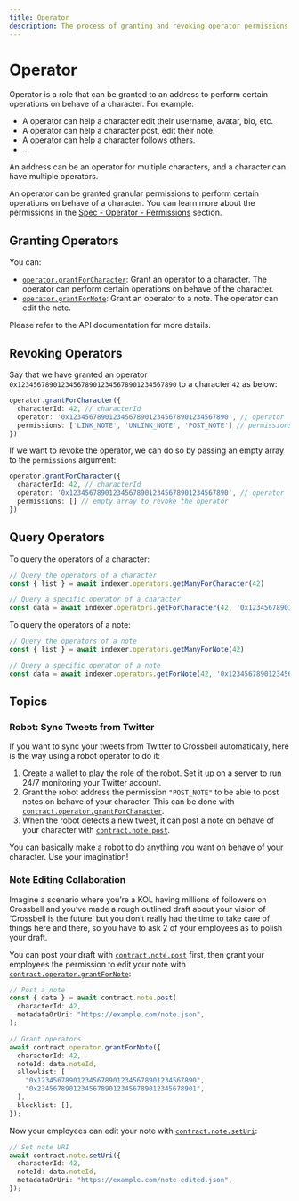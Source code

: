 ```yaml
---
title: Operator
description: The process of granting and revoking operator permissions to perform certain operations on behalf of a character, as well as how to query operators and use robots to sync tweets from Twitter to Crossbell.
---
```


# Operator

Operator is a role that can be granted to an address to perform certain operations on behave of a character. For example:

- A operator can help a character edit their username, avatar, bio, etc.
- A operator can help a character post, edit their note.
- A operator can help a character follows others.
- ...

An address can be an operator for multiple characters, and a character can have multiple operators.

An operator can be granted granular permissions to perform certain operations on behave of a character. You can learn more about the permissions in the [Spec - Operator - Permissions](/docs/specs/operator/permissions) section.

## Granting Operators

You can:

- [`operator.grantForCharacter`](https://crossbell-box.github.io/crossbell.js/classes/index.contracts.OperatorContract.html#grantForCharacter): Grant an operator to a character. The operator can perform certain operations on behave of the character.
- [`operator.grantForNote`](https://crossbell-box.github.io/crossbell.js/classes/index.contracts.OperatorContract.html#grantForNote): Grant an operator to a note. The operator can edit the note.

Please refer to the API documentation for more details.

## Revoking Operators

Say that we have granted an operator `0x1234567890123456789012345678901234567890` to a character `42` as below:

```ts
operator.grantForCharacter({
  characterId: 42, // characterId
  operator: '0x1234567890123456789012345678901234567890', // operator
  permissions: ['LINK_NOTE', 'UNLINK_NOTE', 'POST_NOTE'] // permissions
})
```

If we want to revoke the operator, we can do so by passing an empty array to the `permissions` argument:

```ts
operator.grantForCharacter({
  characterId: 42, // characterId
  operator: '0x1234567890123456789012345678901234567890', // operator
  permissions: [] // empty array to revoke the operator
})
```

## Query Operators

To query the operators of a character:

```ts
// Query the operators of a character
const { list } = await indexer.operators.getManyForCharacter(42)

// Query a specific operator of a character
const data = await indexer.operators.getForCharacter(42, '0x1234567890123456789012345678901234567890')
```

To query the operators of a note:

```ts
// Query the operators of a note
const { list } = await indexer.operators.getManyForNote(42)

// Query a specific operator of a note
const data = await indexer.operators.getForNote(42, '0x1234567890123456789012345678901234567890')
```

## Topics

### Robot: Sync Tweets from Twitter

If you want to sync your tweets from Twitter to Crossbell automatically, here is the way using a robot operator to do it:

1. Create a wallet to play the role of the robot. Set it up on a server to run 24/7 monitoring your Twitter account.
2. Grant the robot address the permission `"POST_NOTE"` to be able to post notes on behave of your character. This can be done with [`contract.operator.grantForCharacter`](https://crossbell-box.github.io/crossbell.js/classes/index.contracts.OperatorContract.html#grantForCharacter).
3. When the robot detects a new tweet, it can post a note on behave of your character with [`contract.note.post`](https://crossbell-box.github.io/crossbell.js/classes/index.contracts.NoteContract.html#post).

You can basically make a robot to do anything you want on behave of your character. Use your imagination!

### Note Editing Collaboration

Imagine a scenario where you’re a KOL having millions of followers on Crossbell and you’ve made a rough outlined draft about your vision of ‘Crossbell is the future’ but you don’t really had the time to take care of things here and there, so you have to ask 2 of your employees as to polish your draft.

You can post your draft with [`contract.note.post`](https://crossbell-box.github.io/crossbell.js/classes/index.contracts.NoteContract.html#post) first, then grant your employees the permission to edit your note with [`contract.operator.grantForNote`](https://crossbell-box.github.io/crossbell.js/classes/index.contracts.OperatorContract.html#grantForNote):

```ts
// Post a note
const { data } = await contract.note.post(
  characterId: 42,
  metadataOrUri: "https://example.com/note.json",
);

// Grant operators
await contract.operator.grantForNote({
  characterId: 42,
  noteId: data.noteId,
  allowlist: [
    "0x1234567890123456789012345678901234567890",
    "0x2345678901234567890123456789012345678901",
  ],
  blocklist: [],
});
```

Now your employees can edit your note with [`contract.note.setUri`](https://crossbell-box.github.io/crossbell.js/classes/index.contracts.NoteContract.html#setUri):

```ts
// Set note URI
await contract.note.setUri({
  characterId: 42,
  noteId: data.noteId,
  metadataOrUri: "https://example.com/note-edited.json",
});
```
